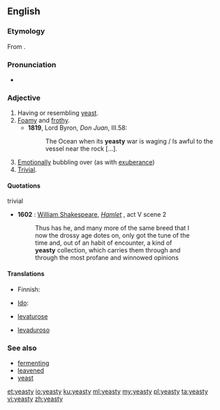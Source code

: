 ==English==
===Etymology===
From {{suffix|yeast|y}}.

===Pronunciation===
* {{rhymes|iːsti}}

===Adjective===
{{en-adj|er}}

# Having or resembling [[yeast]].
# [[foamy|Foamy]] and [[frothy]].
#*'''1819''', Lord Byron, ''Don Juan'', III.58:
#*:The Ocean when its '''yeasty''' war is waging / Is awful to the vessel near the rock [...].
# [[emotionally|Emotionally]] bubbling over (as with [[exuberance]])
# [[trivial|Trivial]].

====Quotations====
;trivial
* '''1602''' : [[w:William Shakespeare|William Shakespeare]], ''[[s:Hamlet|Hamlet]]'' , act V scene 2
*: Thus has he, and many more of the same breed that I
*: now the drossy age dotes on, only got the tune of the
*: time and, out of an habit of encounter, a kind of
*: '''yeasty''' collection, which carries them through and
*: through the most profane and winnowed opinions

====Translations====
{{trans-top|having or resembling yeast}}
* Finnish: {{t-|fi|hiivainen}}
{{trans-mid}}
* [[Ido]]: {{t+|io|hefala}}
{{trans-bottom}}

{{trans-top|foamy and frothy}}
{{trans-mid}}
{{trans-bottom}}

{{trans-top|emotionally bubbling over}}
{{trans-mid}}
{{trans-bottom}}

{{trans-top|trivial}}
{{trans-mid}}
{{trans-bottom}}

{{checktrans-top}}
* {{ttbc|ia}} [[levaturose]]
* {{ttbc|es}} [[levaduroso]]
{{trans-bottom}}

===See also===
* [[fermenting]]
* [[leavened]]
* [[yeast]]

[[et:yeasty]]
[[io:yeasty]]
[[ku:yeasty]]
[[ml:yeasty]]
[[my:yeasty]]
[[pl:yeasty]]
[[ta:yeasty]]
[[vi:yeasty]]
[[zh:yeasty]]